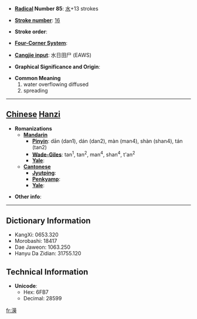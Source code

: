 * '''[[Wiktionary:Chinese radical index| Radical]] Number 85''': [[Wiktionary:Chinese radical index 水|水]]+13 strokes

* '''[[Wiktionary:Chinese total strokes index|Stroke number]]''': [[Wiktionary:Chinese total strokes index 16|16]]

* '''Stroke order''': 

* '''[[Wiktionary:Chinese four corner index|Four-Corner System]]''': 

* '''[[Wiktionary:Chinese Cangjie index|Cangjie input]]''': 水日田尸 (EAWS)

* '''Graphical Significance and Origin''': 

* '''Common Meaning'''
*#water overflowing diffused
*# spreading


----

== [[Chinese]] [[Hanzi]] ==

* '''Romanizations'''
** '''[[Mandarin]]'''
*** '''[[Pinyin]]''': dān (dan1), dán (dan2), màn (man4), shàn (shan4), tán (tan2)
*** '''[[Wade-Giles]]''': tan<sup>1</sup>, tan<sup>2</sup>, man<sup>4</sup>, shan<sup>4</sup>, t'an<sup>2</sup>
*** '''[[Yale]]''': 
** '''[[Cantonese]]'''
*** '''[[Jyutping]]''':
*** '''[[Penkyamp]]''': 
*** '''[[Yale]]''': 

* '''Other info''': 

----

== Dictionary Information ==

* KangXi: 0653.320
* Morobashi: 18417
* Dae Jaweon: 1063.250
* Hanyu Da Zidian: 31755.120

== Technical Information ==

* '''Unicode''':
** Hex: 6FB7
** Decimal: 28599

[[fr:澷]]